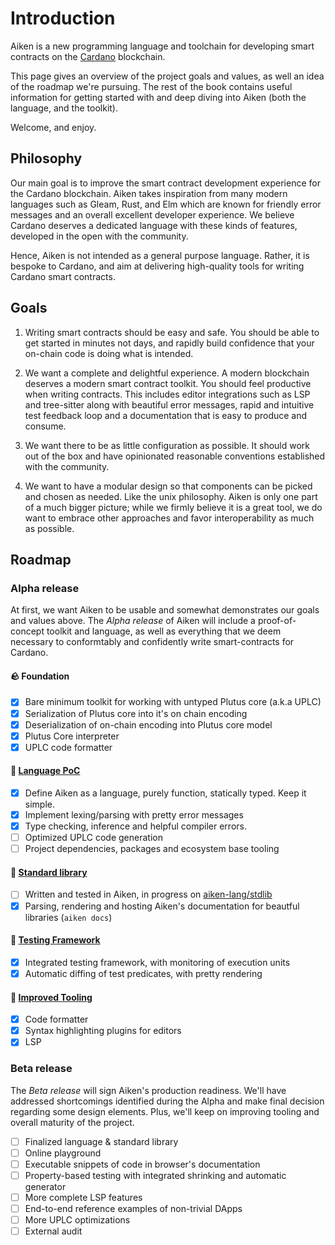 # Introduction

Aiken is a new programming language and toolchain for developing smart
contracts on the [Cardano](https://cardano.org) blockchain.

This page gives an overview of the project goals and values, as well an idea of
the roadmap we're pursuing. The rest of the book contains useful information
for getting started with and deep diving into Aiken (both the language, and the
toolkit).

Welcome, and enjoy.

## Philosophy

Our main goal is to improve the smart contract development experience for the
Cardano blockchain. Aiken takes inspiration from many modern languages such as
Gleam, Rust, and Elm which are known for friendly error messages and an overall
excellent developer experience. We believe Cardano deserves a dedicated
language with these kinds of features, developed in the open with the
community.

Hence, Aiken is not intended as a general purpose language. Rather, it is
bespoke to Cardano, and aim at delivering high-quality tools for writing
Cardano smart contracts.

## Goals

1. Writing smart contracts should be easy and safe. You should be able to get
   started in minutes not days, and rapidly build confidence that your on-chain
   code is doing what is intended.

2. We want a complete and delightful experience. A modern blockchain deserves a
   modern smart contract toolkit. You should feel productive when writing
   contracts. This includes editor integrations such as LSP and tree-sitter along
   with beautiful error messages, rapid and intuitive test feedback loop and a
   documentation that is easy to produce and consume.

3. We want there to be as little configuration as possible. It should work out
   of the box and have opinionated reasonable conventions established with the
   community.

4. We want to have a modular design so that components can be picked and chosen
   as needed. Like the unix philosophy. Aiken is only one part of a much bigger
   picture; while we firmly believe it is a great tool, we do want to embrace
   other approaches and favor interoperability as much as possible.

## Roadmap

### Alpha release

At first, we want Aiken to be usable and somewhat demonstrates our goals and
values above. The _Alpha release_ of Aiken will include a proof-of-concept
toolkit and language, as well as everything that we deem necessary to
conformtably and confidently write smart-contracts for Cardano.

#### 🪨 Foundation

- [x] Bare minimum toolkit for working with untyped Plutus core (a.k.a UPLC)
- [x] Serialization of Plutus core into it's on chain encoding
- [x] Deserialization of on-chain encoding into Plutus core model
- [x] Plutus Core interpreter
- [x] UPLC code formatter

#### 🚀 [Language PoC](https://github.com/txpipe/aiken/milestone/1)

- [x] Define Aiken as a language, purely function, statically typed. Keep it simple.
- [x] Implement lexing/parsing with pretty error messages
- [x] Type checking, inference and helpful compiler errors.
- [ ] Optimized UPLC code generation
- [ ] Project dependencies, packages and ecosystem base tooling

#### 📐 [Standard library](https://github.com/txpipe/aiken/milestone/2)

- [ ] Written and tested in Aiken, in progress on [aiken-lang/stdlib](https://github.com/aiken-lang/stdlib)
- [x] Parsing, rendering and hosting Aiken's documentation for beautful libraries (`aiken docs`)

#### 🔬 [Testing Framework](https://github.com/txpipe/aiken/milestone/4)

- [x] Integrated testing framework, with monitoring of execution units
- [x] Automatic diffing of test predicates, with pretty rendering

#### 🎨 [Improved Tooling](https://github.com/txpipe/aiken/milestone/3)

- [x] Code formatter
- [x] Syntax highlighting plugins for editors
- [x] LSP

### Beta release

The _Beta release_ will sign Aiken's production readiness. We'll have addressed shortcomings identified during the Alpha and make final decision regarding some design elements. Plus, we'll keep on improving tooling and overall maturity of the project.

- [ ] Finalized language & standard library
- [ ] Online playground
- [ ] Executable snippets of code in browser's documentation
- [ ] Property-based testing with integrated shrinking and automatic generator
- [ ] More complete LSP features
- [ ] End-to-end reference examples of non-trivial DApps
- [ ] More UPLC optimizations
- [ ] External audit
